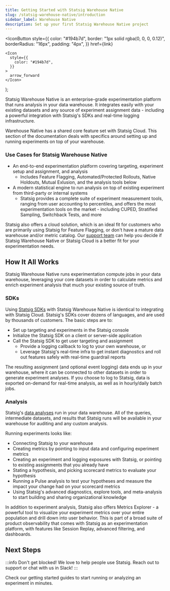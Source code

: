 ```yaml
---
title: Getting Started with Statsig Warehouse Native
slug: /statsig-warehouse-native/introduction
sidebar_label: Warehouse Native
description: Set up your first Statsig Warehouse Native project
---
```




  <IconButton
    style={{
      color: "#194b7d",
      border: "1px solid rgba(0, 0, 0, 0.12)",
      borderRadius: "16px",
      padding: "4px",
    }}
    href={link}
  >
    <Icon
      style={{
        color: "#194b7d",
      }}
    >
      arrow_forward
    </Icon>
  </IconButton>
);

Statsig Warehouse Native is an enterprise-grade experimentation platform that
runs analysis in your data warehouse. It integrates easily with your existing
datasets and any source of experiment assignment data - including a powerful
integration with Statsig's SDKs and real-time logging infrastructure.

Warehouse Native has a shared core feature set with Statsig Cloud. This section of the documentation deals with specifics around setting up and running experiments on top of your warehouse.

### Use Cases for Statsig Warehouse Native

- An end-to-end experimentation platform covering targeting, experiment setup and assignment, and analysis
  - Includes Feature Flagging, Automated/Protected Rollouts, Native Holdouts, Mutual Exlusion, and the analysis tools below
- A modern statistical engine to run analysis on top of existing experiment from third-party or internal systems
  - Statsig provides a complete suite of experiment measurement tools, ranging from user accounting to percentiles, and offers the most experimentation tools on the market - including CUPED, Stratified Sampling, Switchback Tests, and more

Statsig also offers a cloud solution, which is an ideal fit for customers who are primarily using Statsig for Feature Flagging, or don't have a mature data warehouse and/or metric catalog. Our [support team](mailto:support@statsig.com) can help you decide if Statsig Warehouse Native or Statsig Cloud is a better fit for your experimentation needs.

## How It All Works

Statsig Warehouse Native runs experimentation compute jobs in your data warehouse, leveraging your core datasets in order to calculate metrics and enrich experiment analysis that much your existing source of truth.

### SDKs

Using [Statsig SDKs](/sdks/getting-started) with Statsig Warehouse Native is identical to integrating with Statsig Cloud. Statsig's SDKs cover dozens of languages, and are used by thousands of customers. The basic steps are to:

- Set up targeting and experiments in the Statsig console
- Initialize the Statsig SDK on a client or server-side application
- Call the Statsig SDK to get user targeting and assignment
  - Provide a logging callback to log to your own warehouse, or
  - Leverage Statsig's real-time infra to get instant diagnostics and roll out features safely with real-time guardrail reports

The resulting assignment (and optional event logging) data ends up in your warehouse, where it can be connected to other datasets in order to generate experiment analyses. If you choose to log to Statsig, data is exported on-demand for real-time analysis, as well as in hourly/daily batch jobs.

### Analysis

Statsig's [data analyses](/pulse/read-pulse) run in your data warehouse. All of the queries, intermediate datasets, and results that Statsig runs will be available in your warehouse for auditing and any custom analysis.

Running experiments looks like:

- Connecting Statsig to your warehouse
- Creating metrics by pointing to input data and configuring experiment metrics
- Creating an experiment and logging exposures with Statsig, or pointing to existing assignments that you already have
- Stating a hypothesis, and picking scorecard metrics to evaluate your hypothesis
- Running a Pulse analysis to test your hypotheses and measure the impact your change had on your scorecard metrics
- Using Statsig's advanced diagnostics, explore tools, and meta-analysis to start building and sharing organizational knowledge

In addition to experiment analysis, Statsig also offers Metrics Explorer - a powerful tool to visualize your experiment metrics over your entire population and drill down into user behavior. This is part of a broad suite of product observability that comes with Statsig as an experimentation platform, with features like Session Replay, advanced filtering, and dashboards.

## Next Steps

:::info
Don't get blocked! We love to help people use Statsig. Reach out to support or chat with us in Slack!
:::

Check our getting started guides to start running or analyzing an experiment in minutes.

<div
  style={{
    display: "flex",
    flexWrap: "wrap",
  }}
>
  <OutlinedCard
    title="Quick Start"
    icon="speed"
    description="Connect Statsig to your warehouse and get test results in minutes"
    link="guides/quick-start"
  ></OutlinedCard>
  <OutlinedCard
    title="Evaluate Statsig"
    icon="warehouse"
    description="Evaluate how Statsig Warehouse Native can work for you"
    link="guides/running_a_poc"
  ></OutlinedCard>
  <OutlinedCard
    title="Learn About Experimentation"
    icon="science"
    description="Learn about Statsig's modern Stats Engine"
    link="features/statistics"
  ></OutlinedCard>
</div>
